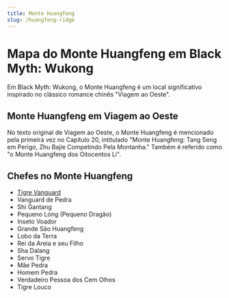 ```yaml
---
title: Monte Huangfeng
slug: /huangfeng-ridge
---
```


# Mapa do Monte Huangfeng em Black Myth: Wukong

Em Black Myth: Wukong, o Monte Huangfeng é um local significativo inspirado no clássico romance chinês "Viagem ao Oeste".

## Monte Huangfeng em Viagem ao Oeste

No texto original de Viagem ao Oeste, o Monte Huangfeng é mencionado pela primeira vez no Capítulo 20, intitulado "Monte Huangfeng: Tang Seng em Perigo, Zhu Bajie Competindo Pela Montanha." Também é referido como "o Monte Huangfeng dos Oitocentos Li".

## Chefes no Monte Huangfeng

- [Tigre Vanguard](/docs/tiger-vanguard)
- Vanguard de Pedra
- Shi Gantang
- Pequeno Lóng (Pequeno Dragão)
- Inseto Voador
- Grande São Huangfeng
- Lobo da Terra
- Rei da Areia e seu Filho
- Sha Dalang
- Servo Tigre
- Mãe Pedra
- Homem Pedra
- Verdadeiro Pessoa dos Cem Olhos
- Tigre Louco

